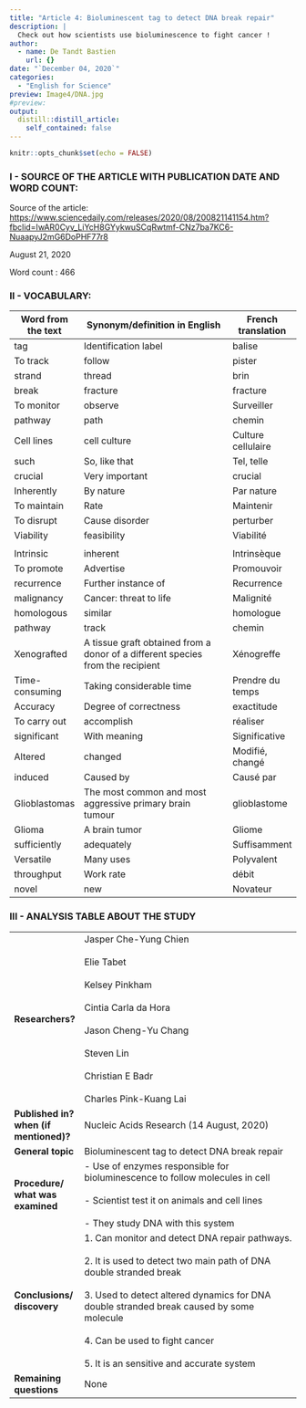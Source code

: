 ```yaml
---
title: "Article 4: Bioluminescent tag to detect DNA break repair"
description: |
  Check out how scientists use bioluminescence to fight cancer !
author:
  - name: De Tandt Bastien
    url: {}
date: "`December 04, 2020`"
categories:
  - "English for Science"
preview: Image4/DNA.jpg
#preview: 
output:
  distill::distill_article:
    self_contained: false
---
```


```r
knitr::opts_chunk$set(echo = FALSE)
```

### I - SOURCE OF THE ARTICLE WITH PUBLICATION DATE AND WORD COUNT:

Source of the article: [https://www.sciencedaily.com/releases/2020/08/200821141154.htm?fbclid=IwAR0Cyv_LiYcH8GYykwuSCqRwtmf-CNz7ba7KC6-NuaapyJ2mG6DoPHF77r8](https://www.sciencedaily.com/releases/2020/08/200821141154.htm?fbclid=IwAR0Cyv_LiYcH8GYykwuSCqRwtmf-CNz7ba7KC6-NuaapyJ2mG6DoPHF77r8)

August 21, 2020

Word count : 466

### II - VOCABULARY: 

| Word from the text | Synonym/definition in English                                                  | French translation |
| ------------------ | ------------------------------------------------------------------------------ | ------------------ |
| tag                | Identification label                                                           | balise             |
| To track           | follow                                                                         | pister             |
| strand             | thread                                                                         | brin               |
| break              | fracture                                                                       | fracture           |
| To monitor         | observe                                                                        | Surveiller         |
| pathway            | path                                                                           | chemin             |
| Cell lines         | cell culture                                                                   | Culture cellulaire |
| such               | So, like that                                                                  | Tel, telle         |
| crucial            | Very important                                                                 | crucial            |
| Inherently         | By nature                                                                      | Par nature         |
| To maintain        | Rate                                                                           | Maintenir          |
| To disrupt         | Cause disorder                                                                 | perturber          |
| Viability          | feasibility                                                                    | Viabilité          |
|                    |                                                                                |                    |
| Intrinsic          | inherent                                                                       | Intrinsèque        |
| To promote         | Advertise                                                                      | Promouvoir         |
| recurrence         | Further instance of                                                            | Recurrence         |
| malignancy         | Cancer: threat to life                                                         | Malignité          |
| homologous         | similar                                                                        | homologue          |
| pathway            | track                                                                          | chemin             |
| Xenografted        | A tissue graft obtained from a donor of a different species from the recipient | Xénogreffe         |
| Time-consuming     | Taking considerable time                                                       | Prendre du temps   |
| Accuracy           | Degree of correctness                                                          | exactitude         |
| To carry out       | accomplish                                                                     | réaliser           |
| significant        | With meaning                                                                   | Significative      |
| Altered            | changed                                                                        | Modifié, changé    |
| induced            | Caused by                                                                      | Causé par          |
| Glioblastomas      | The most common and most aggressive primary brain tumour                       | glioblastome       |
| Glioma             | A brain tumor                                                                  | Gliome             |
| sufficiently       | adequately                                                                     | Suffisamment       |
| Versatile          | Many uses                                                                      | Polyvalent         |
| throughput         | Work rate                                                                      | débit              |
| novel              | new                                                                            | Novateur           |

### III - ANALYSIS TABLE ABOUT THE STUDY 

|                                        	|                                                                                                                                                                                                                                                                                                                 	|
|----------------------------------------	|-----------------------------------------------------------------------------------------------------------------------------------------------------------------------------------------------------------------------------------------------------------------------------------------------------------------	|
| **Researchers?**                       	| Jasper Che-Yung Chien<br><br>Elie Tabet<br><br>Kelsey Pinkham<br><br>Cintia Carla da Hora<br><br>Jason Cheng-Yu Chang<br><br>Steven Lin<br><br>Christian E Badr<br><br>Charles Pink-Kuang Lai                                                                                                                   	|
| **Published in? when (if mentioned)?** 	| Nucleic Acids Research (14 August, 2020)                                                                                                                                                                                                                                                                        	|
| **General topic**                      	| Bioluminescent tag to detect DNA break repair                                                                                                                                                                                                                                                                   	|
| **Procedure/ what was examined**       	| - Use of enzymes responsible for bioluminescence to follow molecules in cell<br><br>- Scientist test it on animals and cell lines<br><br>- They study DNA with this system                                                                                                                                      	|
| **Conclusions/ discovery**             	| 1. Can monitor and detect DNA repair pathways.<br><br>2. It is used to detect two main path of DNA double stranded break<br><br>3. Used to detect altered dynamics for DNA double stranded break caused by some molecule<br><br>4. Can be used to fight cancer<br><br>5. It is an sensitive and accurate system 	|
| **Remaining questions**                	| None                                                                                                                                                                                                                                                                                                            	|
